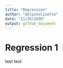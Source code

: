 ```yaml
---
title: "Regression"
author: "delpinolisette"
date: "11/26/2020"
output: github_document
---
```


# Regression 1
test test

